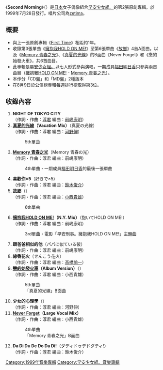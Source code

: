 {{unreferenced|time=2013-04-29T09:16:45+00:00}}
{{Infobox Album
| Name = Second Morning
| Cover = Morning musume second morning.jpg
| Artist = [[早安少女組。|早安少女組。]]
| Type = 專輯
| Released   = 1999年7月28日
| Recorded   = 1998年－1999年
| Genre = [[J-POP|J-POP]]
| Length = 
| Label = [[zetima|zetima]]
| Producer = [[淳君|淳君]]
| Certification  = 
| Chart position = * 週榜最高排名第3位<small>（[[Oricon公信榜|Oricon]]）</small> 
| Reviews = 
| Last album = [[First_Time|First Time]]<br />（1998年）
| This album = '''Second Morning'''<br />（1999年）
| Next album = [[3rd_-LOVE_Paradise-|3rd -LOVE Paradise-]]<br />（2000年）
| Misc           = {{Singles
 | Name          = Second Morning
 | Type          = 錄音室專輯
 | Single 1      = [[擁抱我HOLD_ON_ME!|擁抱我HOLD ON ME!]]
 | Single 1 date = 1998年9月9日
 | Single 2      = [[Memory_青春之光|Memory 青春之光]]
 | Single 2 date = 1999年2月10日
 | Single 3      = [[真夏的光線|真夏的光線]]
 | Single 3 date = 1999年5月12日
 | Single 4      = [[故鄉_(早安少女組。單曲)|故鄉]]
 | Single 4 date = 1999年7月14日
}}
}}
《'''Second Morning'''》（{{lang|ja|セカンドモーニング}}）是[[日本|日本]]女子偶像組合[[早安少女組。|早安少女組。]]的第2張原創專輯。於1999年7月28日發行。唱片公司為[[zetima|zetima]]。

== 概要 ==
* 與上一張原創專輯《[[First_Time|First Time]]》相距約1年。
* 收錄第3張單曲《[[擁抱我HOLD_ON_ME!|擁抱我HOLD ON ME!]]》至第6張單曲《[[故鄉_(早安少女組。單曲)|故鄉]]》4首A面曲，以及《[[Memory_青春之光|Memory 青春之光]]》、《[[真夏的光線|真夏的光線]]》的B面曲《Never Forget》和《戀的始發火車》，共6首曲目。
* 此專輯是[[早安少女組。|早安少女組。]]以七人形式參與演唱，一期成員[[福田明日香|福田明日香]]只參與兩首曲目（[[擁抱我HOLD_ON_ME!|擁抱我HOLD ON ME!]] - [[Memory_青春之光|Memory 青春之光]]）。
* 本作分「CD盤」和「MD盤」2種版本
* 在8月9日於公信榜專輯每週排行榜取得第3位。

==收錄內容==
#'''NIGHT OF TOKYO CITY'''<br />（作詞・作曲：[[淳君|淳君]] 編曲：[[前嶋康明|前嶋康明]]）
#'''[[真夏的光線|真夏的光線]]（Vacation Mix）'''（真夏の光線）<br />（作詞・作曲：淳君 編曲：[[河野伸|河野伸]]）
#:5th單曲
#'''[[Memory_青春之光|Memory 青春之光]]'''（Memory 青春の光）<br />（作詞・作曲：淳君 編曲：前嶋康明）
#:4th單曲・一期成員[[福田明日香|福田明日香]]的最後一張單曲
#'''喜歡你×5'''（好きで×5）<br />（作詞・作曲：淳君 編曲：[[鈴木俊介|鈴木俊介]]）
#'''[[故鄉_(早安少女組。單曲)|故鄉]]'''（{{lang|ja|ふるさと}}）<br />（作詞・作曲：淳君 編曲：[[小西貴雄|小西貴雄]]）
#:6th單曲
#'''[[擁抱我HOLD_ON_ME!|擁抱我HOLD ON ME!]]（N.Y. Mix）'''（抱いてHOLD ON ME!）<br />（作詞・作曲：淳君 編曲：前嶋康明）
#:3rd單曲・電影「早安刑事。擁抱我HOLD ON ME!」主題曲
#'''跟爸爸相似的他'''（パパに似ている彼）<br />（作詞・作曲：淳君 編曲：前嶋康明）
#'''線香花火'''（せんこう花火）<br />（作詞・作曲：淳君 編曲：[[高橋諭一|高橋諭一]]）
#'''[[真夏的光線|戀的始發火車]]（Album Version）'''（{{lang|ja|恋の始発列車}}）<br />（作詞・作曲：淳君 編曲：小西貴雄）
#:5th單曲
#:「真夏的光線」B面曲
#'''少女的心理學'''（{{lang|ja|乙女の心理学}}）<br />（作詞・作曲：淳君 編曲：河野伸）
#'''[[Memory_青春之光|Never Forget]]（Large Vocal Mix）'''<br />（作詞・作曲：淳君 編曲：小西貴雄）
#:4th單曲
#:「Memory 青春之光」B面曲
#'''Da Di Du De Do Da Di!'''（ダディドゥデドダティ!）<br />（作詞・作曲：淳君 編曲：鈴木俊介）





{{早安少女組。}}


{{DEFAULTSORT:Second Morning}}
[[Category:1999年音樂專輯|Category:1999年音樂專輯]]
[[Category:早安少女組。音樂專輯|Category:早安少女組。音樂專輯]]